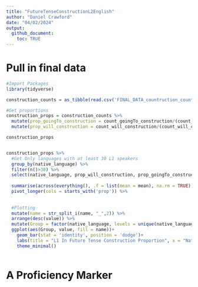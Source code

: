 ```yaml
---
title: "FutureTenseConstructionL2English"
author: "Daniel Crawford"
date: "04/02/2024"
output: 
  github_document: 
    toc: TRUE
---
```



# Pull in final data


```r
#Import Packages
library(tidyverse)
```

```r
construction_counts = as_tibble(read.csv('FINAL_DATA_countruction_counts_and_student_info.csv'))
```



```r
#Get proportions
construction_props = construction_counts %>% 
  mutate(prop_goingTo_construction = count_goingTo_construction/(count_will_construction+count_goingTo_construction), .after = anon_id) %>% 
  mutate(prop_will_construction = count_will_construction/(count_will_construction+count_goingTo_construction), .after = anon_id)

construction_props

```


```r

```



```r
construction_props %>%
  #Get Only languages with at least 30 L1 speakers
  group_by(native_language) %>% 
  filter(n()>30) %>% 
  select(native_language, prop_will_construction, prop_goingTo_construction) %>% 
  
  summarise(across(everything(), .f = list(mean = mean), na.rm = TRUE)) %>% 
  pivot_longer(cols = starts_with('prop')) %>% 
  
  
  #Plotting
  mutate(name = str_split_i(name, "_",2)) %>% 
  arrange(desc(value)) %>% 
  mutate(Group = factor(native_language, levels = unique(native_language))) %>% 
  ggplot(aes(Group, value, fill = name))+
    geom_bar(stat = 'identity', position = 'dodge')+
    labs(title = "L1 In Future Tense Construction Proportion", x = "Native Language (L1)", y = "Proportion", fill = "Construction") +
    theme_minimal()
  
```



# A Proficiency Marker









